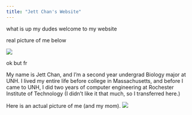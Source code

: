 ---
title: "Jett Chan's Website"
---

<!-- Hello, Website! -->

<!-- For more information about simple R Markdown websites, please read the documentation at https://bookdown.org/yihui/rmarkdown/rmarkdown-site.html. -->

<!-- Please also note that simple R Markdown sites are _not_ based on **blogdown**. They are probably good for websites with only a few Rmd documents. For larger-scale and more sophisticated websites (such as blogs), you may want to use **blogdown** instead: https://github.com/rstudio/blogdown. -->

what is up my dudes welcome to my website
       
real picture of me below

![](https://upload.wikimedia.org/wikipedia/commons/3/35/Basic_human_drawing.png)
 
ok but fr
   
My name is Jett Chan, and I'm a second year undergrad Biology major at UNH. I lived my entire life before college in Massachusetts, and before I came to UNH, I did two years of computer engineering at Rochester Institute of Technology (I didn't like it that much, so I transferred here.)
   
   
Here is an actual picture of me (and my mom).
![](Facetune_.jpg)
